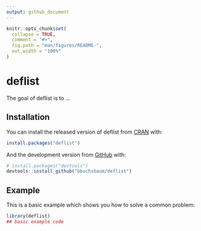 ```yaml
---
output: github_document
---
```


<!-- README.md is generated from README.Rmd. Please edit that file -->

```r
knitr::opts_chunk$set(
  collapse = TRUE,
  comment = "#>",
  fig.path = "man/figures/README-",
  out.width = "100%"
)
```

# deflist

<!-- badges: start -->
<!-- badges: end -->

The goal of deflist is to ...

## Installation

You can install the released version of deflist from [CRAN](https://CRAN.R-project.org) with:

``` r
install.packages("deflist")
```

And the development version from [GitHub](https://github.com/) with:

``` r
# install.packages("devtools")
devtools::install_github("bbuchsbaum/deflist")
```
## Example

This is a basic example which shows you how to solve a common problem:

```r
library(deflist)
## basic example code
```

